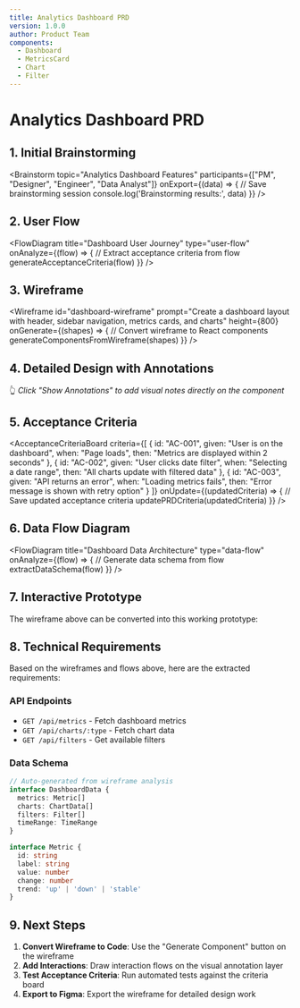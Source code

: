 ```yaml
---
title: Analytics Dashboard PRD
version: 1.0.0
author: Product Team
components:
  - Dashboard
  - MetricsCard  
  - Chart
  - Filter
---
```



# Analytics Dashboard PRD

## 1. Initial Brainstorming

<Brainstorm 
  topic="Analytics Dashboard Features"
  participants={["PM", "Designer", "Engineer", "Data Analyst"]}
  onExport={(data) => {
    // Save brainstorming session
    console.log('Brainstorming results:', data)
  }}
/>

## 2. User Flow

<FlowDiagram
  title="Dashboard User Journey"
  type="user-flow"
  onAnalyze={(flow) => {
    // Extract acceptance criteria from flow
    generateAcceptanceCriteria(flow)
  }}
/>

## 3. Wireframe

<Wireframe
  id="dashboard-wireframe"
  prompt="Create a dashboard layout with header, sidebar navigation, metrics cards, and charts"
  height={800}
  onGenerate={(shapes) => {
    // Convert wireframe to React components
    generateComponentsFromWireframe(shapes)
  }}
/>

## 4. Detailed Design with Annotations

<VisualAnnotation>
  <Dashboard 
    metrics={[
      { label: "Total Users", value: "1,234", change: "+12%" },
      { label: "Revenue", value: "$45.2k", change: "+8%" },
      { label: "Conversion", value: "3.2%", change: "-2%" }
    ]}
  />
</VisualAnnotation>

👆 *Click "Show Annotations" to add visual notes directly on the component*

## 5. Acceptance Criteria

<AcceptanceCriteriaBoard
  criteria={[
    {
      id: "AC-001",
      given: "User is on the dashboard",
      when: "Page loads",
      then: "Metrics are displayed within 2 seconds"
    },
    {
      id: "AC-002", 
      given: "User clicks date filter",
      when: "Selecting a date range",
      then: "All charts update with filtered data"
    },
    {
      id: "AC-003",
      given: "API returns an error",
      when: "Loading metrics fails", 
      then: "Error message is shown with retry option"
    }
  ]}
  onUpdate={(updatedCriteria) => {
    // Save updated acceptance criteria
    updatePRDCriteria(updatedCriteria)
  }}
/>

## 6. Data Flow Diagram

<FlowDiagram
  title="Dashboard Data Architecture"
  type="data-flow"
  onAnalyze={(flow) => {
    // Generate data schema from flow
    extractDataSchema(flow)
  }}
/>

## 7. Interactive Prototype

The wireframe above can be converted into this working prototype:

<Dashboard>
  <MetricsRow>
    <MetricCard 
      title="Total Users" 
      value={1234} 
      change={12} 
      trend="up" 
    />
    <MetricCard 
      title="Revenue" 
      value={45200} 
      change={8} 
      trend="up" 
      format="currency" 
    />
    <MetricCard 
      title="Conversion Rate" 
      value={3.2} 
      change={-2} 
      trend="down" 
      format="percentage" 
    />
  </MetricsRow>
  
  <ChartsGrid>
    <Chart 
      type="line" 
      title="User Growth" 
      data={userGrowthData} 
    />
    <Chart 
      type="bar" 
      title="Revenue by Product" 
      data={revenueData} 
    />
  </ChartsGrid>
</Dashboard>

## 8. Technical Requirements

Based on the wireframes and flows above, here are the extracted requirements:

### API Endpoints
- `GET /api/metrics` - Fetch dashboard metrics
- `GET /api/charts/:type` - Fetch chart data
- `GET /api/filters` - Get available filters

### Data Schema
```typescript
// Auto-generated from wireframe analysis
interface DashboardData {
  metrics: Metric[]
  charts: ChartData[]
  filters: Filter[]
  timeRange: TimeRange
}

interface Metric {
  id: string
  label: string
  value: number
  change: number
  trend: 'up' | 'down' | 'stable'
}
```

## 9. Next Steps

1. **Convert Wireframe to Code**: Use the "Generate Component" button on the wireframe
2. **Add Interactions**: Draw interaction flows on the visual annotation layer
3. **Test Acceptance Criteria**: Run automated tests against the criteria board
4. **Export to Figma**: Export the wireframe for detailed design work
